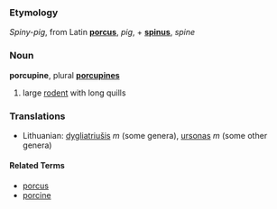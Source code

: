 ===Etymology===
''Spiny-pig'', from Latin '''[[porcus]]''', ''pig'', + '''[[spinus]]''', ''spine''

===Noun===
'''porcupine''', plural '''[[porcupines]]'''

# large [[rodent]] with long quills

=== Translations ===
*Lithuanian: [[dygliatriušis]] ''m'' (some genera), [[ursonas]] ''m'' (some other genera)

====Related Terms====
*[[porcus]]
*[[porcine]]